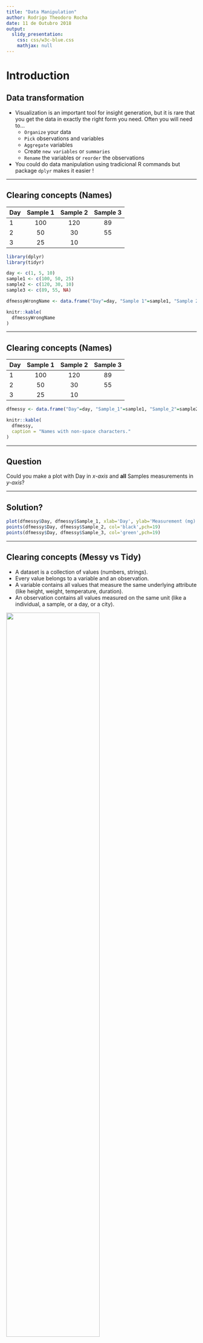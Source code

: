 ```yaml
---
title: "Data Manipulation"
author: Rodrigo Theodoro Rocha
date: 11 de Outubro 2018
output: 
  slidy_presentation:
    css: css/w3c-blue.css
    mathjax: null
---
```



# Introduction


## Data transformation

* Visualization is an important tool for insight generation, but it is rare that you get the data in exactly the right form you need. Often you will need to...
    - `Organize` your data
    - `Pick` observations and variables
    - `Aggregate` variables
	- Create `new variables` or `summaries`
	- `Rename` the variables or `reorder` the observations

* You could do data manipulation using tradicional R commands but package `dplyr` makes it easier !

* * *

## Clearing concepts (Names)

| Day | Sample 1 | Sample 2 | Sample 3 |
|-----|:--------:|:--------:|:--------:|
| 1   |   100    |    120   |   89     |
| 2   |   50    |    30   |   55     |
| 3   |   25    |    10   |        |

```r
library(dplyr)
library(tidyr)
```

```r

day <- c(1, 5, 10)
sample1 <- c(100, 50, 25)
sample2 <- c(120, 30, 10)
sample3 <- c(89, 55, NA)

dfmessyWrongName <- data.frame("Day"=day, "Sample 1"=sample1, "Sample 2"=sample2, "Sample 3"=sample3)
```
```r
knitr::kable(
  dfmessyWrongName
)
```

* * * 

## Clearing concepts (Names)

| Day | Sample 1 | Sample 2 | Sample 3 |
|-----|:--------:|:--------:|:--------:|
| 1   |   100    |    120   |   89     |
| 2   |   50    |    30   |   55     |
| 3   |   25    |    10   |        |

```r


dfmessy <- data.frame("Day"=day, "Sample_1"=sample1, "Sample_2"=sample2, "Sample_3"=sample3)


```

```r
knitr::kable(
  dfmessy, 
  caption = "Names with non-space characters."
)
```


* * *

## Question

Could you make a plot with Day in *x-axis* and **all** Samples measurements in *y-axis*?

* * *

## Solution?

```r

plot(dfmessy$Day, dfmessy$Sample_1, xlab='Day', ylab='Measurement (mg)', col='red',pch=19)
points(dfmessy$Day, dfmessy$Sample_2, col='black',pch=19)
points(dfmessy$Day, dfmessy$Sample_3, col='green',pch=19)

```


* * *

## Clearing concepts (Messy vs Tidy)

- A dataset is a collection of values (numbers, strings).
- Every value belongs to a variable and an observation.
- A variable contains all values that measure the same underlying attribute (like height, weight, temperature, duration).
- An observation contains all values measured on the same unit (like a individual, a sample, or a day, or a city).

![](img/tidy-1.png){.shadow width=70%}

* * *

## Clearing concepts (ex Tidy)

```r

dftidy <- gather(dfmessy, Sample_1, Sample_2, Sample_3, key = 'samples', value='measurement')


```

![](img/messy2tidy.png){.shadow width=70%}

* * *

# How to Tidy Data

- Reshape your data to answer your questions with `tidyr` package.
- In a Tidy data:
    * Each variable must have its own column.
    * Each observation must have its own row.
    * Each value must have its own cell.

* What are our variables ?

    >- [Day]{.red-bg} [Samples]{.red-bg} [Measurements]{.red-bg}   
    
* What are our observations ?

    >- Sample_1 in day 1, Sample_1 in day 2, Sample_1 in day 3 and so on..

```r
knitr::kable(
  dfmessy
)
```

* * *

## Gathering

- Gathering:  some of the column names are not names of variables, but _values_ of a variable.

```r
library(nycflights13)
```

```r
library(tidyr)
```

```r
gather(dfmessy, Sample_1, Sample_2, Sample_3, key = 'Samples', value = 'Measurements')
```

* * *

## Better Solution

```r
plot(dftidy$Day, dftidy$measurement, xlab='Day', ylab='Measurement (mg)',col=as.factor(dftidy$samples), pch=19)
```

* * * 

## When things become interesting

- [Brauer 2008](http://www.molbiolcell.org/content/19/1/352.abstract) used microarrays to test the effect of starvation and growth rate on S. *cerevisiae*
- Control the growth rate restricting the feeding of a nutrient to the medium using a chemostat
- For example, you could limit the yeast's supply of leucine (an essential amino acid)
- **6** nutrients (glucose-G, ammonium-N, phosphate-P, sulfate-S, leucine-L or uracil-U )
- **6** dilution rates ranging from $~0.05\ h^{-1}$ (doubling time of about 14h) to more than $0.3\ h^{-1}$ (double time of about 2h)

```r
library(readr)
original_data <- read_delim("http://varianceexplained.org/files/Brauer2008_DataSet1.tds", delim = "\t")
```

```r
View(head(original_data))
```

* * *

## Exploring Expression Dataset

```r

str(as.data.frame(original_data))

```

* What do we have in each column ?

![](img/view.png){.shadow width=80%}

* * *

## Multiple Variables stored in one Column

```r
original_data$NAME[1:3]
```

- The `NAME` column contains lots of information
    - Gene name
    - Biological process
    - Molecular function
    - Systematic ID
    - Another ID number

* * *

# Separate

- Syntax 1:

|       [separate(]{.red .monospace}[\<name of the data frame\>]{.blue .monospace}[,]{.red .monospace}[ \ \<name of the variable (without quotes) to separate\>]{.blue .monospace}[,]{.red .monospace}[ \ \< vector with new variable names\>]{.blue .monospace}[,\ sep=]{.red .monospace}[ \ separator]{.blue .monospace}[)]{.red .monospace} 
|

```r
cleaned_data <- separate(original_data, NAME, c("name", "BP", "MF", "systematic_name", "number"), sep="\\|\\|")
```

- Syntax 2:

| `DATAFRAME` [\%>\%]{.red .monospace} [separate(]{.red .monospace}[ \ \<name of the variable (without quotes) to separate\>]{.blue .monospace}[,]{.red .monospace}[ \ \< vector with new variable names\>]{.blue .monospace}[,\ sep=]{.red .monospace}[ \ separator]{.blue .monospace}[)]{.red .monospace} 
|

```r
cleaned_data <- original_data %>% separate(NAME, c("name", "BP", "MF", "systematic_name", "number"), sep="\\|\\|")
```

- Observations:
    - `dplyr` functions never modify their inputs
    - Either print the result of save to a variable

* * *

# The pipe: `%>%`

- Free us from creating intermediate objects

- Useful to concatenate multiple operations

![](img/separate.png){.shadow width=75%}

* * *

# Selecting columns with `select()`

- Narrowing in on the variables (columns) you`re interested in
- Allows you to select specific variables (columns)

- Syntax:

|       [select(]{.red .monospace}[\<name of the data frame\>]{.blue .monospace}[,]{.red .monospace}[ \ \<name of columns\>]{.blue .monospace}[)]{.red .monospace} 
|

```r
# Select columns by name: name, BP, MF, systematic_name

select(cleaned_data, name, BP, MF, systematic_name)

# Select all columns between name and systematic_name (inclusive)

select(cleaned_data, name:systematic_name)

# Select all columns except number and GWEIGHT

select(cleaned_data, -number, -GWEIGHT)

```

* * *

## Exercise

1. Create a new dataframe from `cleaned_data` with all variables except number, GID, YORF and GWEIGHT. Save it in a new object called `cleaned_data_new`.

* * *

## Solution

```r

(cleaned_data_new <- cleaned_data %>% select(-number, -GID, -YORF, -GWEIGHT))

```

* * *

## Organize our data

* Is it in a tidy or a messy shape ?

![](img/view_less.png){.shadow width=70%}

* * *

## Gathering


1. Identify the variables which must be gathered resulting in a tidy data frame. Tip: select columns between with operator `:`

```r
gather( <put variables here> , key="sample", value="expression")
```

* * *

## Gathering all together

```r
cleaned_data <- original_data %>%
                separate(NAME, c("name", "BP", "MF", "systematic_name", "number"), sep="\\|\\|") %>%
                select(-number, -GID, -YORF, -GWEIGHT) %>%
                gather(G0.05:U0.3, key="sample", value="expression")
cleaned_data
```

```r
knitr::kable(
  head(cleaned_data)
)

```

* * *

## Rename a column

```r

rename(cleaned_data, gene_name = name)

```

* * *

# Filter rows with `filter()`

- Subset observations based on their values.
- Syntax:

|       [filter(]{.red .monospace}[\<name of the data frame\>]{.blue .monospace}[,]{.red .monospace}[ \ \<argument(s) that filter the data frame\>]{.blue .monospace}[)]{.red .monospace} 
|

```r
filter(cleaned_data, BP == " mRNA polyadenylylation* ")
```

- Note the whitespaces at the start and end of some of the columns, which is inconvenient

* * *

# Removing Whitespaces

- Whitespaces at the start and end of some of the columns, which is inconvenient

```r
head(cleaned_data$BP)
```

```r
cleaned_data <- cleaned_data %>% mutate_each(funs(trimws), name:systematic_name)
```

```r
head(cleaned_data$BP)
```

* * *

## Back to Filter

- Filter the genes involved in leucine biosynthesis (Biological Process) with expression level grater than 1.0

```r
filter(cleaned_data, BP=="leucine biosynthesis", expression > 1.0)
```

* * *

## One more step to clean our data

- Separate to create two new variables from information in sample column.

```r
cleaned_data <- cleaned_data %>% separate(sample, c("nutrient", "rate"), sep=1, convert=TRUE)

head(cleaned_data)
```

* * *

## Use Logical Operators

- Which one of the following commands should we use to find all genes are involved in `mRNA polyadenylylation*` and have RNA binding activity?

```r
filter(cleaned_data, BP == "mRNA polyadenylylation*" & MF == "RNA binding")
```

```r
filter(cleaned_data, BP == "mRNA polyadenylylation*" | BP == "RNA binding")
```

* * * 

## Logical Operators

![](img/transform-logical.png){.shadow width=70%}

* * *

## Missing Values

- R reports not available information as `NA`
- It can be "contagious" to analysis
    - Suppose we want to calculate the mean expression of all genes
        
        `> mean(cleaned_data$expression)`
        
    >- However, we get this message: [NA]{.red-bg}    
- We have to handle `NAs`
    - default to dplyr is to ignore them
    - would like to know how many NAs?
        >- Ex: filter(cleaned_data,  `is.na(expression)` )

* * *

# Adding columns with `mutate()`

- Add new columns that are functions of existing columns
- Syntax:

|       [mutate(]{.red .monospace}[\<name of the data frame or nothing if using pipe\>]{.blue .monospace}[,]{.red .monospace}
|       [ \ \<name of new column\>]{.blue .monospace}[=]{.red .monospace}[\<operation on existing columns\>]{.blue .monospace}[,]{.red .monospace} 
|       [ \ \<name of another new column\>]{.blue .monospace}[=]{.red .monospace}[\<another operation on existing columns\>]{.blue .monospace}[)]{.red .monospace} 
|

```r

cleaned_data %>% mutate(expression_brute = 2**expression) %>% select(expression , expression_brute)

```

- Useful creation functions:
  * Arithmectic operators: `+`, `-`, `/`, `*`
  * Logs: `log2()`, `log10()`
  * Ranking:

```r
	  y <- c(1,2,2,NA,4,3)
	  min_rank(y)
```

* * *

# Sorting rows with `arrange()`

- Order rows in a data frame

1. In ascending order by one or more columns (variables):

```r
arrange(cleaned_data, expression)
```

2. Use `desc()` to re-order in descending order:

```r
arrange(cleaned_data, desc(expression))
```


* * *

## Exercise

1. Find the 10 most expressed genes when restricted by nutrient leucine (L).

* * *

## Exercise

1. Find the 10 most expressed genes when restricted by nutrient leucine (L).

```r

top10 <- cleaned_data %>% filter(nutrient == "L") %>%
                              arrange(desc(expression))

top10_leu <- top10[1:10,]
top10_leu
```

* * *

# Summarizing data with `summarise()`

- Collapses a data frame to a "single row"
- Syntax:

|       [summarise(]{.red .monospace}[\<name of the data frame or nothing if using pipe\>]{.blue .monospace}[,]{.red .monospace}
|       [ \ \<name of new column\>]{.blue .monospace}[=]{.red .monospace}[\<summarised value\>]{.blue .monospace}[)]{.red .monospace} 
|
|

```r
summarise(cleaned_data, mean_expression = mean(expression, na.rm = TRUE))
```

- We can use function `n()` to count the number of observations

```r
summarise(cleaned_data, mean_expression = mean(expression, na.rm = TRUE), count = n())
```

* * *

- Powerfull when paired with `group_by()`
    * This changes the unit of analysis from the complete dataset to individual groups
    * Example: 

```r
# The exactly above code applied to a data frame grouped by nutrient and rate, 
# we get the average delay per date
cleaned_data %>% 
  group_by(nutrient, rate) %>%
    summarise(mean_expression_by_rate = mean(expression, na.rm = TRUE), count = n())

```

* * *

## Summary functions

- Measures of location: `mean()`, `median()`
- Measures of spread: `sd()`
- Measures of rank: `min()`, `max()`
    - Example: the most and least expression values?
    
    
```r
cleaned_data %>%
  group_by(nutrient, rate) %>% 
    summarise(
      least_expr = min(expression),
      most_expr = max(expression)
    )
```

* * *

## Summary functions

- Measures of location: `mean()`, `median()`
- Measures of spread: `sd()`
- Measures of rank: `min()`, `max()`
    * Example: the most and least expression values?
    * First we have to filter the missing values !

```r
cleaned_data %>%
  filter(!is.na(expression)) %>%
  group_by(nutrient, rate) %>% 
    summarise(
      least_expr = min(expression),
      most_expr = max(expression)
    )
```

* * *

```r
library(ggplot2)
```

```r
cleaned_data %>%
        filter(BP == "leucine biosynthesis") %>%
        ggplot(aes(rate, expression, color = nutrient)) +
        geom_point() +
        geom_line() +
        facet_wrap(~name)
```

* * *

# Take home message

- `dplyr` and `tidyr` functions to manipulate your data:
  - `gather()`
  - `separate()`
  - `filter()`
  - `select()`
  - `mutate()`
  - `arrange()`
  - `summarise()`
  
* * *

## Bibliography

http://varianceexplained.org/r/tidy-genomics/

http://r4ds.had.co.nz/transform.html

* * *